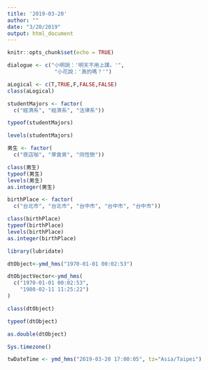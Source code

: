 ```yaml
---
title: '2019-03-20'
author: ""
date: "3/20/2019"
output: html_document
---
```


```r
knitr::opts_chunk$set(echo = TRUE)
```

```r
dialogue <- c("小明說：'明天不用上課。'",
               "小花說：'真的嗎？'")
```

```r
aLogical <- c(T,TRUE,F,FALSE,FALSE)
class(aLogical)
```

```r
studentMajors <- factor(
  c("經濟系", "經濟系", "法律系"))
```
```r
typeof(studentMajors)
```

```r
levels(studentMajors)
```
```r
男生 <- factor(
  c("夜店咖", "草食男", "同性戀"))
```
```r
class(男生)
typeof(男生)
levels(男生)
as.integer(男生)
```



```r
birthPlace <- factor(
  c("台北市", "台北市", "台中市", "台中市", "台中市"))
```

```r
class(birthPlace)
typeof(birthPlace)
levels(birthPlace)
as.integer(birthPlace)
```
```r
library(lubridate)
```
```r
dtObject<-ymd_hms("1970-01-01 00:02:53")
```

```r
dtObjectVector<-ymd_hms(
  c("1970-01-01 00:02:53",
    "1980-02-11 11:25:22")
)
```

```r
class(dtObject)
```
```r
typeof(dtObject)
```

```r
as.double(dtObject)
```

```r
Sys.timezone()
```

```r
twDateTime <- ymd_hms("2019-03-20 17:00:05", tz="Asia/Taipei")
```

